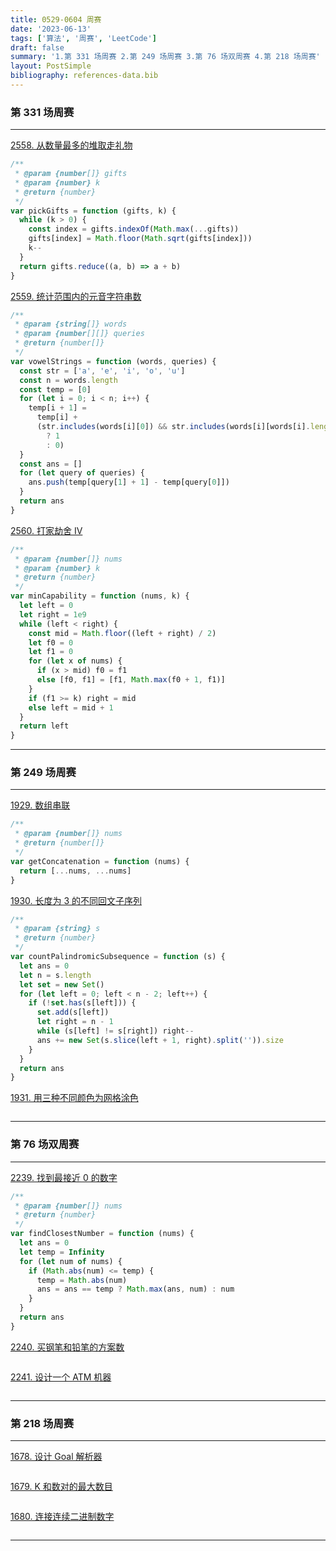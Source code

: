 ```yaml
---
title: 0529-0604 周赛
date: '2023-06-13'
tags: ['算法', '周赛', 'LeetCode']
draft: false
summary: '1.第 331 场周赛 2.第 249 场周赛 3.第 76 场双周赛 4.第 218 场周赛'
layout: PostSimple
bibliography: references-data.bib
---
```


### 第 331 场周赛

---

[2558. 从数量最多的堆取走礼物](https://leetcode.cn/problems/take-gifts-from-the-richest-pile/)

```js
/**
 * @param {number[]} gifts
 * @param {number} k
 * @return {number}
 */
var pickGifts = function (gifts, k) {
  while (k > 0) {
    const index = gifts.indexOf(Math.max(...gifts))
    gifts[index] = Math.floor(Math.sqrt(gifts[index]))
    k--
  }
  return gifts.reduce((a, b) => a + b)
}
```

[2559. 统计范围内的元音字符串数](https://leetcode.cn/problems/count-vowel-strings-in-ranges/)

```js
/**
 * @param {string[]} words
 * @param {number[][]} queries
 * @return {number[]}
 */
var vowelStrings = function (words, queries) {
  const str = ['a', 'e', 'i', 'o', 'u']
  const n = words.length
  const temp = [0]
  for (let i = 0; i < n; i++) {
    temp[i + 1] =
      temp[i] +
      (str.includes(words[i][0]) && str.includes(words[i][words[i].length - 1])
        ? 1
        : 0)
  }
  const ans = []
  for (let query of queries) {
    ans.push(temp[query[1] + 1] - temp[query[0]])
  }
  return ans
}
```

[2560. 打家劫舍 IV](https://leetcode.cn/problems/house-robber-iv/)

```js
/**
 * @param {number[]} nums
 * @param {number} k
 * @return {number}
 */
var minCapability = function (nums, k) {
  let left = 0
  let right = 1e9
  while (left < right) {
    const mid = Math.floor((left + right) / 2)
    let f0 = 0
    let f1 = 0
    for (let x of nums) {
      if (x > mid) f0 = f1
      else [f0, f1] = [f1, Math.max(f0 + 1, f1)]
    }
    if (f1 >= k) right = mid
    else left = mid + 1
  }
  return left
}
```

---

### 第 249 场周赛

---

[1929. 数组串联](https://leetcode.cn/problems/concatenation-of-array/)

```js
/**
 * @param {number[]} nums
 * @return {number[]}
 */
var getConcatenation = function (nums) {
  return [...nums, ...nums]
}
```

[1930. 长度为 3 的不同回文子序列](https://leetcode.cn/problems/unique-length-3-palindromic-subsequences/)

```js
/**
 * @param {string} s
 * @return {number}
 */
var countPalindromicSubsequence = function (s) {
  let ans = 0
  let n = s.length
  let set = new Set()
  for (let left = 0; left < n - 2; left++) {
    if (!set.has(s[left])) {
      set.add(s[left])
      let right = n - 1
      while (s[left] != s[right]) right--
      ans += new Set(s.slice(left + 1, right).split('')).size
    }
  }
  return ans
}
```

[1931. 用三种不同颜色为网格涂色](https://leetcode.cn/problems/painting-a-grid-with-three-different-colors/)

```js

```

---

### 第 76 场双周赛

---

[2239. 找到最接近 0 的数字](https://leetcode.cn/problems/find-closest-number-to-zero/)

```js
/**
 * @param {number[]} nums
 * @return {number}
 */
var findClosestNumber = function (nums) {
  let ans = 0
  let temp = Infinity
  for (let num of nums) {
    if (Math.abs(num) <= temp) {
      temp = Math.abs(num)
      ans = ans == temp ? Math.max(ans, num) : num
    }
  }
  return ans
}
```

[2240. 买钢笔和铅笔的方案数](https://leetcode.cn/problems/number-of-ways-to-buy-pens-and-pencils/)

```js

```

[2241. 设计一个 ATM 机器](https://leetcode.cn/problems/design-an-atm-machine/)

```js

```

---

### 第 218 场周赛

---

[1678. 设计 Goal 解析器](https://leetcode.cn/problems/goal-parser-interpretation/)

```js

```

[1679. K 和数对的最大数目](https://leetcode.cn/problems/max-number-of-k-sum-pairs/)

```js

```

[1680. 连接连续二进制数字](https://leetcode.cn/problems/concatenation-of-consecutive-binary-numbers/)

```js

```

---

